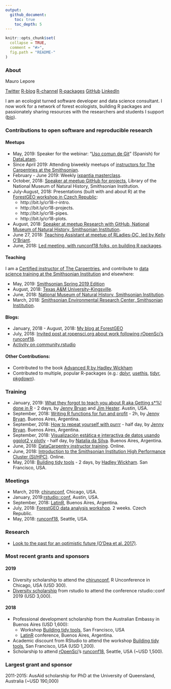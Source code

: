```yaml
---
output:
  github_document:
    toc: true
    toc_depth: 5
---
```


```r
knitr::opts_chunk$set(
  collapse = TRUE,
  comment = "#>",
  fig.path = "README-"
)
```

### About

Mauro Lepore

[Twitter](https://twitter.com/mauro_lepore)
[R-blog](https://fgeo.netlify.com/)
[R-channel](http://bit.ly/r-videos)
[R-packages](https://forestgeo.github.io/fgeo)
[GitHub](https://github.com/maurolepore)
[LinkedIn](https://www.linkedin.com/in/mauro-lepore)

I am an ecologist turned software developer and data science consultant. I now work for a network of forest ecologists, building R packages and passionately sharing resources with the researchers and students I support ([bio](http://bit.ly/mauro-lepore)).

### Contributions to open software and reproducible research

#### Meetups

* May, 2019: Speaker for the webinar: "[Uso comun de Git](http://youtu.be/SVzyWV1Iep8 )" (Spanish) for [DataLatam](https://www.youtube.com/channel/UCOOcd7f7eJTDNxKLde3lfOQ).
* Since April 2019: Attending biweekly meetups of [instructors for The Carpentries at the Smithsonian](https://datascience.si.edu/carpentries).
* February - June 2019: Weekly [ixpantia masterclass](https://www.ixpantia.com/en/).
* October, 2018: [Speaker at meetup GitHub for projects](http://bit.ly/2pOrRXo), Library of the National Museum of Natural History, Smithsonian Institution.
* July-August, 2018: Presentations (built with and about R) at the [ForestGEO workshop in Czech Republic](http://bit.ly/event-cr18):
    * http://bit.ly/cr18-r-intro.
    * http://bit.ly/cr18-projects.
    * http://bit.ly/cr18-pipes.
    * http://bit.ly/cr18-plots.
* August, 2018: [Speaker at meetup Research with GitHub, National Museum of Natural History, Smithsonian Institution](http://bit.ly/research-with-github).
* June 27, 2018: [Teaching Assistant at meetup of RLadies-DC, led by Kelly O'Briant](https://twitter.com/kellrstats, https://www.meetup.com/rladies-dc/events/251799760/).
* June, 2018: [Led meeting, with runconf18 folks, on building R packages](https://twitter.com/mauro_lepore/status/1008136303182008320).

#### Teaching

I am a [Certified instructor of The Carpentries](http://bit.ly/mauro-lepore-carpentries-certificate), and contribute to [data science training at the Smithsonian Institution](https://datascience.si.edu/carpentries) and elsewhere:

* May, 2019: [Smithsonian Spring 2019 Edition](https://smithsonianworkshops.github.io/2019-05-16-castle/)
* August, 2018: [Texas A&M University-Kingsville](https://kokbent.github.io/2018-09-29-tamu-kingsville/).
* June, 2018: [National Museum of Natural History, Smithsonian Institution](https://smithsonianworkshops.github.io/2018-06-12-nmnh/).
* March, 2018: [Smithsonian Environmental Research Center, Smithsonian Institution](https://smithsonianworkshops.github.io/2018-03-07-serc/).

#### Blogs:

* January, 2018 - August, 2018: [My blog at ForestGEO](https://fgeo.netlify.com/)
* July, 2018: [Invited post at ropensci.org about work following rOpenSci's runconf18](https://ropensci.org/blog/2018/07/17/pkginspector/).
* [Activity on community.rstudio](https://community.rstudio.com/u/mauro_lepore/summary)

#### Other Contributions:

* Contributed to the book [Advanced R by Hadley Wickham](https://adv-r.hadley.nz/introduction.html#intro-ack)
* Contributed to multiple, popular R-packages (e.g.: [dplyr](https://blog.rstudio.com/2017/06/13/dplyr-0-7-0/), [usethis](https://www.tidyverse.org/articles/2019/04/usethis-1.5.0/), [tidyr](https://www.tidyverse.org/articles/2018/02/tidyr-0-8-0/), [pkgdown](https://www.tidyverse.org/articles/2018/05/pkgdown-1-0-0/)).

### Training

* January, 2019: [What they forgot to teach you about R aka Getting s*%! done in R](https://whattheyforgot.org/) - 2 days, by [Jenny Bryan](https://jennybryan.org/about/) and [Jim Hester](https://www.linkedin.com/in/jim-hester/). Austin, USA.
* September, 2018: [Writing R functions for fun and profit](https://www.meetup.com/rladies-buenos-aires/events/253987224/) - 2h, by [Jenny Bryan](https://jennybryan.org/about/). Buenos Aires, Argentina.
* September, 2018: [How to repeat yourself with purrr](http://latin-r.com/schedule/#session-3) - half day, by [Jenny Bryan](https://jennybryan.org/about/).  Buenos Aires, Argentina.
* September, 2018: [Visualización estática e interactiva de datos usando ggplot2 y plotly](http://latin-r.com/schedule/#session-1) - half day, by [Natalia da Silva](http://natydasilva.com/). Buenos Aires, Argentina.
* June, 2018: [DataCarpentry instructor training](https://i.imgur.com/f86ieG4.png). Online.
* June, 2018: [Introduction to the Smithsonian Institution High Performance Cluster (SI/HPC)](https://i.imgur.com/kObg0FC.png). Online.
* May, 2018: [Building tidy tools](https://blog.rstudio.com/2018/04/09/building-tidy-tools-workshop/) - 2 days, by [Hadley Wickham](http://hadley.nz/). San Francisco, USA.

### Meetings

* March, 2019: [chirunconf](https://chirunconf.github.io/#team), Chicago, USA.
* January, 2019:[rstudio::conf](https://www.rstudio.com/conference/), Austin, USA.
* September, 2018: [LatinR](https://i.imgur.com/TMYMQEf.png), Buenos Aires, Argentina.
* July, 2018: [ForestGEO data analysis workshop](https://www.forestgeo.si.edu/2018-forestgeo-dynamics-workshop-czech-republic). 2 weeks. Czech Republic.
* May, 2018: [runconf18](http://unconf18.ropensci.org/#participants), Seattle, USA.

### Research

* [Look to the past for an optimistic future (O'Dea et al. 2017)](https://goo.gl/U3aBC2).

### Most recent grants and sponsors

#### 2019

* Diversity scholarship to attend the [chirunconf](https://chirunconf.github.io/), R Unconference in Chicago, USA (USD 300).
* [Diversity scholarship](https://blog.rstudio.com/2018/08/10/rstudio-conf-2019-diversity-scholarships/) from rstudio to attend the conference rstudio::conf 2019 (USD 3,000).

#### 2018

* Professional development scholarship from the Australian Embassy in Buenos Aires (USD 1,600):
    * Workshop [Building tidy tools](https://blog.rstudio.com/2018/04/09/building-tidy-tools-workshop/), San Francisco, USA
    * [LatinR](http://latin-r.com/) conference, Buenos Aires, Argentina.
* Academic discount from RStudio to attend the workshop [Building tidy tools](https://blog.rstudio.com/2018/04/09/building-tidy-tools-workshop/), San Francisco, USA (USD 1,200).
* Scholarship to attend [rOpenSci](https://ropensci.org/)'s [runconf18](http://unconf18.ropensci.org/#participants), Seattle, USA (~USD 1,500).

### Largest grant and sponsor

2011-2015: AusAid scholarship for PhD at the University of Queensland, Australia (~USD 190,000)
